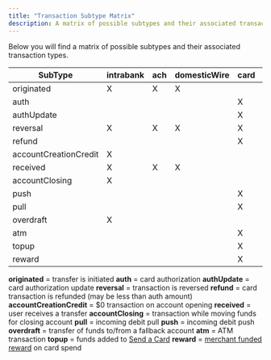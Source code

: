 ```yaml
---
title: "Transaction Subtype Matrix"
description: A matrix of possible subtypes and their associated transaction types
---
```


Below you will find a matrix of possible subtypes and their associated transaction types.

| SubType               | **intrabank** | **ach** | **domesticWire** | **card** | **physicalCheck** | **internationalWire** |
|-----------------------|---------------|---------|------------------|----------|-------------------|-----------------------|
| originated            | X             | X       | X                |          | X                 | X                     |
| auth                  |               |         |                  | X        |                   |                       |
| authUpdate            |               |         |                  | X        |                   |                       |
| reversal              | X             | X       | X                | X        | X                 | X                     |
| refund                |               |         |                  | X        |                   |                       |
| accountCreationCredit | X             |         |                  |          |                   |                       |
| received              | X             | X       | X                |          |                   | X                     |
| accountClosing        | X             |         |                  |          |                   |                       |
| push                  |               |         |                  | X        |                   |                       |
| pull                  |               |         |                  | X        |                   |                       |
| overdraft             | X             |         |                  |          |                   |                       |
| atm                   |               |         |                  | X        |                   |                       |
| topup                 |               |         |                  | X        |                   |                       |
| reward                |               |         |                  | X        |                   |                       |

**originated** = transfer is initiated
**auth** = card authorization
**authUpdate** = card authorization update
**reversal** = transaction is reversed
**‍refund** = card transaction is refunded (may be less than auth amount)
**accountCreationCredit** = $0 transaction on account opening
**received** = user receives a transfer
**accountClosing** = transaction while moving funds for closing account
**pull** = incoming debit pull
**push** = incoming debit push
**overdraft** = transfer of funds to/from a fallback account
**atm** = ATM transaction
**topup** = funds added to [Send a Card](https://www.solidfi.com/docs/send-a-card)
**reward** = [merchant funded reward](https://www.solidfi.com/docs/merchant-funded-rewards) on card spend